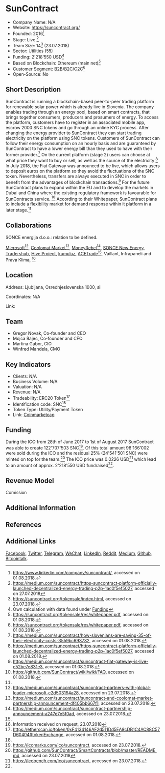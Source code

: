 = SunContract =

*Company Name: N/A 
*Website: https://suncontract.org/
*Founded: 2016<ref name="LinkedIn">https://www.linkedin.com/company/suncontract/, accessed on 01.08.2018.</ref>
*Stage: Live <ref name="Medium1">https://medium.com/suncontract/https-suncontract-platform-officially-launched-decentralized-energy-trading-p2p-1ac0f5ef5027, accessed on 27.07.2018</ref>
*Team Size: 14<ref name="Website">https://suncontract.org/tokensale/index.html, accessed on 23.07.2018.</ref> (23.07.2018)
*Sector: Utilities (55)
*Funding: 2'218'550 USD<ref name="Calculation"> Own calculation with data found under [https://github.com/cifunibas/cifBlockchainMarketStudy/new/Create-SunContract#funding Funding]</ref>
*Based on Blockchain: Ethereum (main net)<ref name="Whitepaper">https://suncontract.org/tokensale/res/whitepaper.pdf, accessed on 01.08.2018.</ref>
*Customer Segment: B2B/B2C/C2C<ref name="Whitepaper">https://suncontract.org/tokensale/res/whitepaper.pdf, accessed on 01.08.2018.</ref>
*Open-Source: No

==Short Description==
SunContract is running a blockchain-based peer-to-peer trading platform for renewable solar power which is already live in Slovenia. The company enables trading through an energy pool, based on smart contracts, that brings together consumers, producers and prosumers of energy. To access the platform, customers have to register in an associated mobile app, escrow 2000 SNC tokens and go through an online KYC process. After changing the energy provider to SunContract they can start trading electricity on the platform using SNC tokens. Customers of SunContract can follow their energy consumption on an hourly  basis and are guaranteed by SunContract to have a lower energy bill than they used to have with their former provider.<ref>https://medium.com/suncontract/how-slovenians-are-saving-35-of-their-electricity-costs-3559bc693732, accessed on 01.08.2018.</ref>  On the current platform (stage 2) users can choose at what price they want to buy or sell, as well as the source of the electricity <ref name="Medium2">https://medium.com/suncontract/https-suncontract-platform-officially-launched-decentralized-energy-trading-p2p-1ac0f5ef5027, accessed on 01.08.2018.</ref> In July 2018, the Fiat Gateway was announced to be live, which allows users to deposit euros on the platform so they avoid the fluctuations of the SNC token. Nevertheless, transfers are always executed in SNC in order to benefit from the advantages of blockchain transactions.<ref>https://medium.com/suncontract/suncontract-fiat-gateway-is-live-e52be7e831e3, accessed on 01.08.2018.</ref> For the future SunContract plans to expand within the EU and to develop the markets in Dubai and China where the existing regulatory framework is favourable for SunContracts service. <ref>https://github.com/SunContract/wiki/wiki/FAQ, accessed on 01.08.2018.</ref> According to their Whitepaper, SunContract plans to include a flexibility market for demand response within it platform in a later stage.<ref name="Whitepaper"/>

==Collaborations==
SONCE energija d.o.o.: relation to be defined.

[https://azure.microsoft.com/de-de/solutions/blockchain/ Microsoft]<ref>https://medium.com/suncontract/suncontract-partners-with-global-leader-microsoft-c2d503194a28, accessed on 23.07.2018.</ref>, [https://www.coolomat-market.io/en Coolomat Market]<ref>https://medium.com/suncontract/suncontract-and-coolomat-market-partnership-announcement-df405bb667f1, accessed on 23.07.2018.</ref>, [https://moneyrebel.io/ MoneyRebel]<ref>https://medium.com/suncontract/suncontract-partnership-announcement-a247e7e5f0ad, accessed on 23.07.2018.</ref>, [http://www.sonce.com/ SONCE New Energy], [https://tradershub.io/ Tradershub], [https://www.hive-project.net/ Hive Project], [https://kumuluz.com/ kumuluz], [https://ace.trade/ ACETrade]<ref name="Medium2"/>, Vaillant, Infrapaneli and Prava Klima, <ref>Information received on request, 23.07.2018</ref>

==Location==
Address: Ljubljana, Osrednjeslovenska 1000, si

Coordinates: N/A

Link: <Google maps/open maps>

==Team==
*Gregor Novak, Co-founder and CEO
*Mojca Bajec, Co-founder and CFO
*Martina Gabor, CIO
*Winfred Mandela, CMO

==Key Indicators==
*Clients: N/A
*Business Volume: N/A
*Valuation: N/A
*Revenue: N/A
*Tradeability: ERC20 Token<ref name="Etherscan">https://etherscan.io/token/0xF4134146AF2d511Dd5EA8cDB1C4AC88C57D60404#tokenExchange, accessed on 01.08.2018.</ref>
*Identification code: SNC<ref name="Etherscan"/>
*Token Type: Utility/Payment Token
*Link: [https://coinmarketcap.com/de/currencies/suncontract/ Coinmarketcap]


==Funding==
During the ICO from 28th of June 2017 to 1st of August 2017 SunContract was able to create 122'707'503 SNC<ref name = "icomarks">https://icomarks.com/ico/suncontract, accessed on 23.07.2018.</ref>. Of this total amount 98'166'002 were sold during the ICO and the residual 25% (24'541'501 SNC) were minted on top for the team.<ref name="GithubREADME">https://github.com/SunContract/SmartContracts/blob/master/README.md, accessed on 23.07.2018</ref> The ICO price was 0.0226 USD<ref>https://icobench.com/ico/suncontract, accessed on 23.07.2018.</ref> which lead to an amount of approx. 2'218'550 USD fundraised<ref name="Calculation"/>.

==Revenue Model==
Comission

==Additional Information==

==References==
<references/>

==Additional Links==
[https://www.facebook.com/suncontract.org/ Facebook], [https://twitter.com/sun_contract Twitter], [https://t.me/joinchat/GL05EULsRTS7hxxMfXCTVw Telegram], [https://suncontract.org/tokensale/wechat.html WeChat], [https://www.linkedin.com/company/suncontract/ LinkedIn], [https://www.reddit.com/r/suncontract/ Reddit], [https://medium.com/suncontract Medium], [https://github.com/SunContract/ Github], [https://bitcointalk.org/index.php?topic=1934763.0 Bitcointalk].
